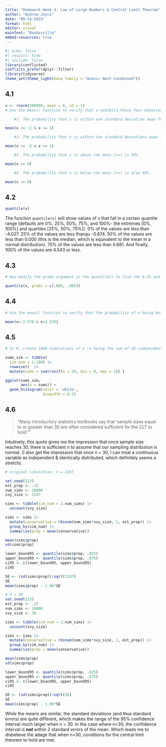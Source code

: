 ```yaml
---
title: "Homework Week 4: Law of Large Numbers & Central Limit Theorem"
author: "Andrew Joyce"
date: "09-24-2023"
format: html
editor: visual
mainfont: "Baskerville"
embed-resources: true
---
```


```r
#| echo: false
#| results: hide
#| include: false
library(conflicted)
conflicts_prefer(dplyr::filter)
library(tidyverse)
theme_set(theme_light(base_family = "Avenir Next Condensed"))
```

## 4.1

```r
x <- rnorm(100000, mean = 0, sd = 1)
# Use the mean() function to verify that x exhibits those four behaviors.

    #1: The probability that x is within one standard deviation away from the mean is roughly 68%.

mean(x >= -1 & x <= 1) 

    #2: The probability that x is within two standard deviations away from the mean is roughly 95%. 

mean(x >= -2 & x <= 2)

    #3. The probability that x is above the mean (>=) is 50%.

mean(x >= 0)

    #4. The probability that x is below the mean (<=) is also 50%.

mean(x <= 0)

```

## 4.2

```r
quantile(x)
```

The function `quantile(x)` will show values of x that fall in a certain quantile range (defaults are 0%, 25%, 50%, 75%, and 100%- the extremes \[0%, 100%\] and quartiles \[25%, 50%, 75%\]). 0% of the values are less than -4.027. 25% of the values are less thanqu -0.674. 50% of the values are less than 0.000 (this is the median, which is equivalent to the mean in a normal distribution). 75% of the values are less than 0.681. And finally, 100% of the values are 4.543 or less.

## 4.3

```r
# Now modify the probs argument in the quantile() to find the 0.5% and 99.5% percentiles of x.

quantile(x, probs = c(.005, .995))

```

## 4.4

```r
# Use the mean() function to verify that the probability of x being between -2.576 and 2.576 is roughly 99%.

mean(x>-2.576 & x<2.576)
```

## 4.5

```r
# In R, create 1000 simulations of x (x being the sum of 20 independent, uniform variables) and plot their histogram.

sumx_sim <- tibble(
  sim_num = 1:100) |> 
  rowwise()  |> 
  mutate(sums = sum(runif(n = 20, min = 0, max = 1)) )

ggplot(sumx_sim,
       aes(x = sums)) +
  geom_histogram(color = 'white',
                 binwidth = 0.2)
```

## 4.6

> "Many introductory statistics textbooks say that 'sample sizes equal to or greater than 30 are often considered sufficient for the CLT to hold.' "

Intuitively, this quote gives me the impression that once sample size reaches 30, there is sufficient *n* to assume that our sampling distribution is normal. (I also get the impression that once n = 30, I can treat a continuous variable as independent & identically distributed, which definitely seems a stretch).

```r
# original simulation: n = 2247

set.seed(123)
est_prop <- .33
num_sims <- 10000 
svy_size <- 2247  

sims <- tibble(sim_num = 1:num_sims) |> 
  uncount(svy_size)

sims <- sims |> 
  mutate(conservative = rbinom(num_sims*svy_size, 1, est_prop)) |> 
  group_by(sim_num) |> 
  summarize(prop = mean(conservative))

mean(sims$prop)
sd(sims$prop)

lower_bound95 <- quantile(sims$prop, .025)
upper_bound95 <- quantile(sims$prop, .975)
ci95 <- c(lower_bound95, upper_bound95)
ci95

SE <- (sd(sims$prop))/sqrt(2247)
SE
mean(sims$prop) - 1.96*SE

```

```r
# n = 30
set.seed(123)
est_prop <- .33
num_sims <- 10000 
svy_size <- 30  

sims <- tibble(sim_num = 1:num_sims) |> 
  uncount(svy_size)

sims <- sims |> 
  mutate(conservative = rbinom(num_sims*svy_size, 1, est_prop)) |> 
  group_by(sim_num) |> 
  summarize(prop = mean(conservative))

mean(sims$prop)
sd(sims$prop)

lower_bound95 <- quantile(sims$prop, .025)
upper_bound95 <- quantile(sims$prop, .975)
ci95 <- c(lower_bound95, upper_bound95)
ci95

SE <- (sd(sims$prop))/sqrt(30)
SE
mean(sims$prop) - 1.96*SE

```

While the means are similar, the standard deviations (and thus standard errors) are quite different, which makes the range of the 95% confidence interval much larger when n = 30. In the case where n=30, the confidence interval is ***not*** within 2 standard errors of the mean. Which leads me to disbelieve the adage that when n=30, conditions for the central limit theorem to hold are met.
